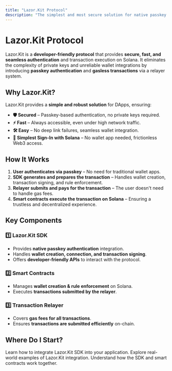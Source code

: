 ```yaml
---
title: "Lazor.Kit Protocol"
description: "The simplest and most secure solution for native passkey authentication and gasless transactions on Solana."
---
```


# Lazor.Kit Protocol

Lazor.Kit is a **developer-friendly protocol** that provides **secure, fast, and seamless authentication** and transaction execution on Solana. It eliminates the complexity of private keys and unreliable wallet integrations by introducing **passkey authentication** and **gasless transactions** via a relayer system.

## Why Lazor.Kit?

Lazor.Kit provides a **simple and robust solution** for DApps, ensuring:

- **🛡️ Secured** – Passkey-based authentication, no private keys required.
- **⚡ Fast** – Always accessible, even under high network traffic.
- **🛠️ Easy** – No deep link failures, seamless wallet integration.
- **🔗 Simplest Sign-In with Solana** – No wallet app needed, frictionless Web3 access.

## How It Works

1. **User authenticates via passkey** – No need for traditional wallet apps.
2. **SDK generates and prepares the transaction** – Handles wallet creation, transaction signing, and rule enforcement.
3. **Relayer submits and pays for the transaction** – The user doesn't need to handle gas fees.
4. **Smart contracts execute the transaction on Solana** – Ensuring a trustless and decentralized experience.

## Key Components

### **1️⃣ Lazor.Kit SDK**  
- Provides **native passkey authentication** integration.  
- Handles **wallet creation, connection, and transaction signing**.  
- Offers **developer-friendly APIs** to interact with the protocol.  

### **2️⃣ Smart Contracts**  
- Manages **wallet creation & rule enforcement** on Solana.  
- Executes **transactions submitted by the relayer**.  

### **3️⃣ Transaction Relayer**  
- Covers **gas fees for all transactions**.  
- Ensures **transactions are submitted efficiently** on-chain.  

## Where Do I Start?

<CardGroup cols={3}>
  <Card
    title='Build with SDK'
    icon='pen-to-square'
    href='/quickstart'
  >
    Learn how to integrate Lazor.Kit SDK into your application.
  </Card>
  <Card
    title='Examples'
    icon='image'
    href='/docs/examples'
  >
    Explore real-world examples of Lazor.Kit integration.
  </Card>
  <Card
    title='Learn the Protocol'
    icon='book'
    href='/docs/protocol'
  >
    Understand how the SDK and smart contracts work together.
  </Card>
</CardGroup>